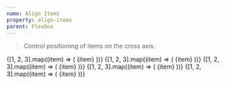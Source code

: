 ```yaml
---
name: Align Items
property: align-items
parent: Flexbox
---
```



> Control positioning of items on the cross axis.

<Grid minWidth="175px">
  <InfoBox caption="Stretch" pattern="items-stretch" color="teal">
    <Box className="flex h-32 items-stretch bg-teal-200 p-1 rounded">
      {[1, 2, 3].map((item) => (
        <Box
          key={`flex-items-stretch-${item}`}
          className="text-sm bold flex items-center justify-center bg-teal-500 rounded-sm text-teal-100 flex-1 m-1"
        >
          {item}
        </Box>
      ))}
    </Box>
  </InfoBox>
  <InfoBox caption="Start" pattern="items-start" color="teal">
    <Box className="flex h-32 items-start bg-teal-200 p-1 rounded">
      {[1, 2, 3].map((item) => (
        <Box
          key={`flex-items-start-${item}`}
          className={`text-sm bold flex items-center justify-center bg-teal-500 rounded-sm text-teal-100 flex-1 m-1 h-${item *
            8}`}
        >
          {item}
        </Box>
      ))}
    </Box>
  </InfoBox>
  <InfoBox caption="Center" pattern="items-center" color="teal">
    <Box className="flex h-32 items-center bg-teal-200 p-1 rounded">
      {[1, 2, 3].map((item) => (
        <Box
          key={`flex-items-center-${item}`}
          className={`text-sm bold flex items-center justify-center bg-teal-500 rounded-sm text-teal-100 flex-1 m-1 h-${item *
            8}`}
        >
          {item}
        </Box>
      ))}
    </Box>
  </InfoBox>
  <InfoBox caption="End" pattern="items-end" color="teal">
    <Box className="flex h-32 items-end bg-teal-200 p-1 rounded">
      {[1, 2, 3].map((item) => (
        <Box
          key={`flex-items-end-${item}`}
          className={`text-sm bold flex items-center justify-center bg-teal-500 rounded-sm text-teal-100 flex-1 m-1 h-${item *
            8}`}
        >
          {item}
        </Box>
      ))}
    </Box>
  </InfoBox>
  <InfoBox caption="Baseline" pattern="items-baseline" color="teal">
    <Box className="flex h-32 items-baseline bg-teal-200 p-1 rounded">
      {[1, 2, 3].map((item) => (
        <Box
          key={`flex-items-baseline-${item}`}
          className={`text-sm bold flex items-center justify-center bg-teal-500 rounded-sm text-teal-100 flex-1 m-1 h-${item *
            8}`}
        >
          <Box className="border-b border-teal-400 w-full mx-2 text-center">
            {item}
          </Box>
        </Box>
      ))}
    </Box>
  </InfoBox>
</Grid>
